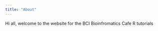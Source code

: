 ---
title: "About"
---

Hi all, welcome to the website for the BCI Bioinfromatics Cafe R tutorials